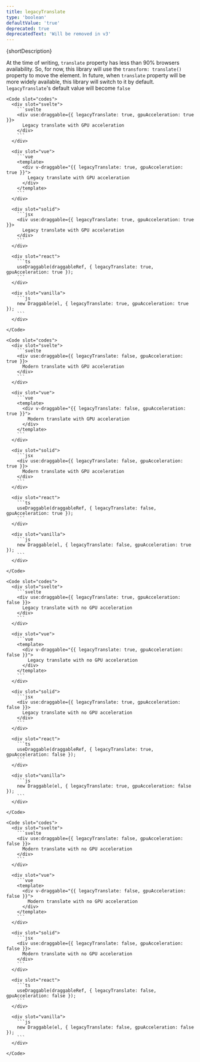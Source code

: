 ```yaml
---
title: legacyTranslate
type: 'boolean'
defaultValue: 'true'
deprecated: true
deprecatedText: 'Will be removed in v3'
---
```





<p>{shortDescription}</p>

At the time of writing, `translate` property has less than 90% browsers availability.
So, for now, this library will use the `transform: translate()` property to move the element.
In future, when `translate` property will be more widely available, this library will switch to it by default. `legacyTranslate`'s default value will become `false`

<Examples client:load>
  <Example>
    <LegacyTranslateGPUExample client:visible slot="demo" />

    <Code slot="codes">
      <div slot="svelte">
        ```svelte
        <div use:draggable={{ legacyTranslate: true, gpuAcceleration: true }}>
          Legacy translate with GPU acceleration
        </div>
        ```
      </div>

      <div slot="vue">
        ```vue
        <template>
          <div v-draggable="{{ legacyTranslate: true, gpuAcceleration: true }}">
            Legacy translate with GPU acceleration
          </div>
        </template>
        ```
      </div>

      <div slot="solid">
        ```jsx
        <div use:draggable={{ legacyTranslate: true, gpuAcceleration: true }}>
          Legacy translate with GPU acceleration
        </div>
        ```
      </div>

      <div slot="react">
        ```ts
        useDraggable(draggableRef, { legacyTranslate: true, gpuAcceleration: true });
        ```
      </div>

      <div slot="vanilla">
        ```js
        new Draggable(el, { legacyTranslate: true, gpuAcceleration: true });
        ```
      </div>

    </Code>

  </Example>

  <Example>
    <TranslateGPUExample client:visible slot="demo" />

    <Code slot="codes">
      <div slot="svelte">
        ```svelte
        <div use:draggable={{ legacyTranslate: false, gpuAcceleration: true }}>
          Modern translate with GPU acceleration
        </div>
        ```
      </div>

      <div slot="vue">
        ```vue
        <template>
          <div v-draggable="{{ legacyTranslate: false, gpuAcceleration: true }}">
            Modern translate with GPU acceleration
          </div>
        </template>
        ```
      </div>

      <div slot="solid">
        ```jsx
        <div use:draggable={{ legacyTranslate: false, gpuAcceleration: true }}>
          Modern translate with GPU acceleration
        </div>
        ```
      </div>

      <div slot="react">
        ```ts
        useDraggable(draggableRef, { legacyTranslate: false, gpuAcceleration: true });
        ```
      </div>

      <div slot="vanilla">
        ```js
        new Draggable(el, { legacyTranslate: false, gpuAcceleration: true });
        ```
      </div>

    </Code>

  </Example>

  <Example>
    <LegacyTranslateNoGPUExample client:visible slot="demo" />

    <Code slot="codes">
      <div slot="svelte">
        ```svelte
        <div use:draggable={{ legacyTranslate: true, gpuAcceleration: false }}>
          Legacy translate with no GPU acceleration
        </div>
        ```
      </div>

      <div slot="vue">
        ```vue
        <template>
          <div v-draggable="{{ legacyTranslate: true, gpuAcceleration: false }}">
            Legacy translate with no GPU acceleration
          </div>
        </template>
        ```
      </div>

      <div slot="solid">
        ```jsx
        <div use:draggable={{ legacyTranslate: true, gpuAcceleration: false }}>
          Legacy translate with no GPU acceleration
        </div>
        ```
      </div>

      <div slot="react">
        ```ts
        useDraggable(draggableRef, { legacyTranslate: true, gpuAcceleration: false });
        ```
      </div>

      <div slot="vanilla">
        ```js
        new Draggable(el, { legacyTranslate: true, gpuAcceleration: false });
        ```
      </div>

    </Code>

  </Example>

  <Example>
    <TranslateNoGPUExample client:visible slot="demo" />

    <Code slot="codes">
      <div slot="svelte">
        ```svelte
        <div use:draggable={{ legacyTranslate: false, gpuAcceleration: false }}>
          Modern translate with no GPU acceleration
        </div>
        ```
      </div>

      <div slot="vue">
        ```vue
        <template>
          <div v-draggable="{{ legacyTranslate: false, gpuAcceleration: false }}">
            Modern translate with no GPU acceleration
          </div>
        </template>
        ```
      </div>

      <div slot="solid">
        ```jsx
        <div use:draggable={{ legacyTranslate: false, gpuAcceleration: false }}>
          Modern translate with no GPU acceleration
        </div>
        ```
      </div>

      <div slot="react">
        ```ts
        useDraggable(draggableRef, { legacyTranslate: false, gpuAcceleration: false });
        ```
      </div>

      <div slot="vanilla">
        ```js
        new Draggable(el, { legacyTranslate: false, gpuAcceleration: false });
        ```
      </div>

    </Code>

  </Example>

</Examples>

